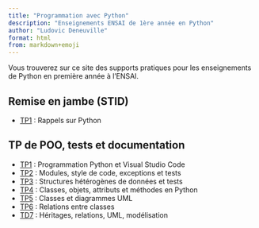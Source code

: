 ```yaml
---
title: "Programmation avec Python"
description: "Enseignements ENSAI de 1ère année en Python"
author: "Ludovic Deneuville"
format: html
from: markdown+emoji
---
```



Vous trouverez sur ce site des supports pratiques pour les enseignements de Python en première année à l'ENSAI.

## Remise en jambe (STID)

- [TP1](remise-en-jambe/tp1.qmd) : Rappels sur Python


## TP de POO, tests et documentation

- [TP1](poo-tp/tp1.qmd) : Programmation Python et Visual Studio Code
- [TP2](poo-tp/tp2.qmd) : Modules, style de code, exceptions et tests
- [TP3](poo-tp/tp3.qmd) : Structures hétérogènes de données et tests
- [TP4](poo-tp/tp4.qmd) : Classes, objets, attributs et méthodes en Python
- [TP5](poo-tp/tp5.qmd) : Classes et diagrammes UML
- [TP6](poo-tp/tp6.qmd) : Relations entre classes
- [TD7](poo-tp/td7.qmd) : Héritages, relations, UML, modélisation
